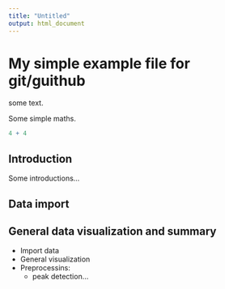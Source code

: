 ```yaml
---
title: "Untitled"
output: html_document
---
```


# My simple example file for git/guithub

some text.

Some simple maths.

```r
4 + 4
```

## Introduction

Some introductions...

## Data import

## General data visualization and summary

- Import data
- General visualization
- Preprocessins:
  - peak detection...
  
